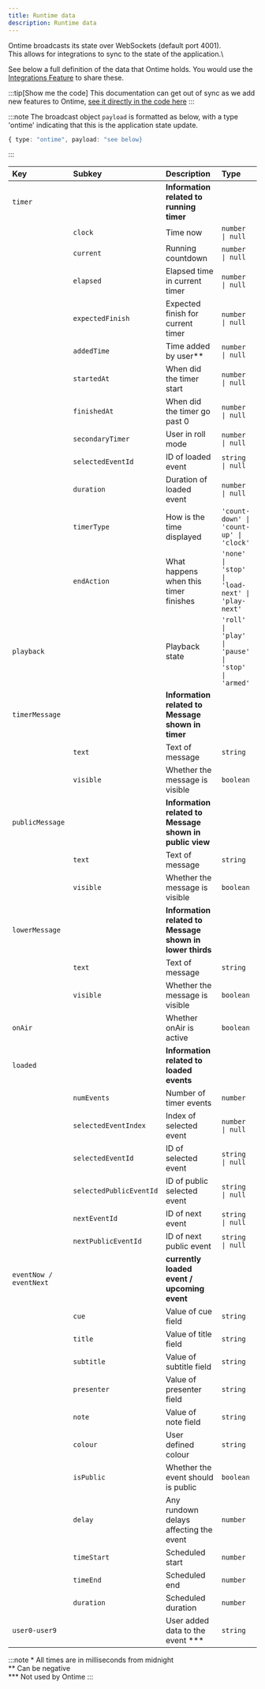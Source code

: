 ```yaml
---
title: Runtime data
description: Runtime data
---
```


Ontime broadcasts its state over WebSockets (default port 4001).\
This allows for integrations to sync to the state of the application.\

See below a full definition of the data that Ontime holds. You would use the [Integrations Feature](/api/integrations) to share these.

:::tip[Show me the code]
This documentation can get out of sync as we add new features to Ontime, [see it directly in the code here](https://github.com/cpvalente/ontime/blob/master/packages/types/src/definitions/runtime/RuntimeStore.type.ts)
:::

:::note
The broadcast object `payload` is formatted as below, with a type 'ontime' indicating that this is the application state update.

```ts
{ type: "ontime", payload: "see below}
````
:::

| Key                      | Subkey                | Description                                              | Type                                             | 
| :----------------------- | :-------------------- | :------------------------------------------------------- | :----------------------------------------------- | 
| `timer`                  |                       | **Information related to running timer**                 |                                                  | 
|                          | `clock`               | Time now                                                 | `number \| null`                                 | 
|                          | `current`             | Running countdown                                        | `number \| null`                                 | 
|                          | `elapsed`             | Elapsed time in current timer                            | `number \| null`                                 | 
|                          | `expectedFinish`      | Expected finish for current timer                        | `number \| null`                                 | 
|                          | `addedTime`           | Time added by user\*\*                                   | `number \| null`                                 | 
|                          | `startedAt`           | When did the timer start                                 | `number \| null`                                 | 
|                          | `finishedAt`          | When did the timer go past 0                             | `number \| null`                                 | 
|                          | `secondaryTimer`      | User in roll mode                                        | `number \| null`                                 | 
|                          | `selectedEventId`     | ID of loaded event                                       | `string \| null`                                 | 
|                          | `duration`            | Duration of loaded event                                 | `number \| null`                                 | 
|                          | `timerType`           | How is the time displayed                                | `'count-down' \| 'count-up' \| 'clock' `         | 
|                          | `endAction`           | What happens when this timer finishes                    | `'none' \| 'stop' \| 'load-next' \| 'play-next'` | 
| `playback`               |                       | Playback state                                           | `'roll' \| 'play' \| 'pause' \| 'stop' \| 'armed'` | 
| `timerMessage`           |                       | **Information related to Message shown in timer**        |                                                  | 
|                          | `text`                | Text of message                                          | `string`                                         | 
|                          | `visible`             | Whether the message is visible                           | `boolean`                                        | 
| `publicMessage`          |                       | **Information related to Message shown in public view**  |                                                  | 
|                          | `text`                | Text of message                                          | `string`                                         | 
|                          | `visible`             | Whether the message is visible                           | `boolean`                                        | 
| `lowerMessage`           |                       | **Information related to Message shown in lower thirds** |                                                  | 
|                          | `text`                | Text of message                                          | `string`                                         | 
|                          | `visible`             | Whether the message is visible                           | `boolean`                                        | 
| `onAir`                  |                       | Whether onAir is active                                  | `boolean`                                        | 
| `loaded`                 |                       | **Information related to loaded events**                 |                                                  | 
|                          | `numEvents`           | Number of timer events                                   | `number`                                         | 
|                          | `selectedEventIndex`  | Index of selected event                                  | `number \| null`                                 | 
|                          | `selectedEventId`     | ID of selected event                                     | `string \| null`                                 | 
|                          | `selectedPublicEventId` | ID of public selected event                            | `string \| null`                                 | 
|                          | `nextEventId`         | ID of next event                                         | `string \| null`                                 | 
|                          | `nextPublicEventId`   | ID of next public event                                  | `string \| null`                                 | 
| `eventNow / eventNext`   |                       | **currently loaded event / upcoming event**              |                                                  | 
|                          | `cue`                 | Value of cue field                                       | `string`                                         | 
|                          | `title`               | Value of title field                                     | `string`                                         | 
|                          | `subtitle`            | Value of subtitle field                                  | `string`                                         | 
|                          | `presenter`           | Value of presenter field                                 | `string`                                         | 
|                          | `note`                | Value of note field                                      | `string`                                         | 
|                          | `colour`              | User defined colour                                      | `string`                                         | 
|                          | `isPublic`            | Whether the event should is public                       | `boolean`                                        | 
|                          | `delay`               | Any rundown delays affecting the event                   | `number`                                         | 
|                          | `timeStart`           | Scheduled start                                          | `number`                                         | 
|                          | `timeEnd`             | Scheduled end                                            | `number`                                         | 
|                          | `duration`            | Scheduled duration                                       | `number`                                         | 
| `user0-user9`            |                       | User added data to the event \*\*\*                      | `string`                                         | 

:::note
\* All times are in milliseconds from midnight\
\*\* Can be negative\
\*\*\* Not used by Ontime
:::